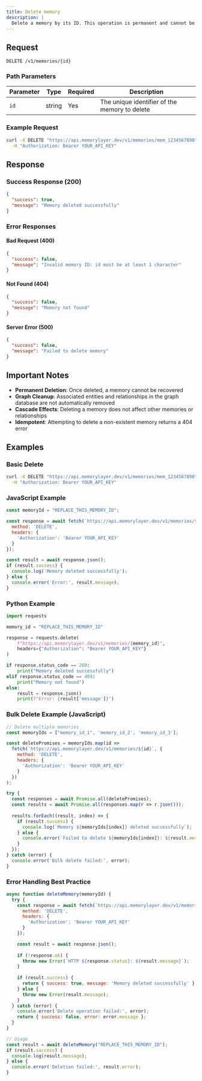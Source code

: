 ```yaml
---
title: Delete memory
description: |
  Delete a memory by its ID. This operation is permanent and cannot be undone.
---
```


## Request

```http
DELETE /v1/memories/{id}
```

### Path Parameters

| Parameter | Type | Required | Description |
|-----------|------|----------|-------------|
| `id` | string | Yes | The unique identifier of the memory to delete |

### Example Request

```bash
curl -X DELETE "https://api.memorylayer.dev/v1/memories/mem_1234567890" \
  -H "Authorization: Bearer YOUR_API_KEY"
```

## Response

### Success Response (200)

```json
{
  "success": true,
  "message": "Memory deleted successfully"
}
```

### Error Responses

#### Bad Request (400)
```json
{
  "success": false,
  "message": "Invalid memory ID: id must be at least 1 character"
}
```

#### Not Found (404)
```json
{
  "success": false,
  "message": "Memory not found"
}
```

#### Server Error (500)
```json
{
  "success": false,
  "message": "Failed to delete memory"
}
```

## Important Notes

- **Permanent Deletion**: Once deleted, a memory cannot be recovered
- **Graph Cleanup**: Associated entities and relationships in the graph database are not automatically removed
- **Cascade Effects**: Deleting a memory does not affect other memories or relationships
- **Idempotent**: Attempting to delete a non-existent memory returns a 404 error

## Examples

### Basic Delete
```bash
curl -X DELETE "https://api.memorylayer.dev/v1/memories/mem_1234567890" \
  -H "Authorization: Bearer YOUR_API_KEY"
```

### JavaScript Example
```javascript
const memoryId = "REPLACE_THIS_MEMORY_ID";

const response = await fetch(`https://api.memorylayer.dev/v1/memories/${memoryId}`, {
  method: 'DELETE',
  headers: {
    'Authorization': 'Bearer YOUR_API_KEY'
  }
});

const result = await response.json();
if (result.success) {
  console.log('Memory deleted successfully');
} else {
  console.error('Error:', result.message);
}
```

### Python Example
```python
import requests

memory_id = "REPLACE_THIS_MEMORY_ID"

response = requests.delete(
    f"https://api.memorylayer.dev/v1/memories/{memory_id}",
    headers={"Authorization": "Bearer YOUR_API_KEY"}
)

if response.status_code == 200:
    print("Memory deleted successfully")
elif response.status_code == 404:
    print("Memory not found")
else:
    result = response.json()
    print(f"Error: {result['message']}")
```

### Bulk Delete Example (JavaScript)
```javascript
// Delete multiple memories
const memoryIds = ["memory_id_1", 'memory_id_2', 'memory_id_3'];

const deletePromises = memoryIds.map(id => 
  fetch(`https://api.memorylayer.dev/v1/memories/${id}`, {
    method: 'DELETE',
    headers: {
      'Authorization': 'Bearer YOUR_API_KEY'
    }
  })
);

try {
  const responses = await Promise.all(deletePromises);
  const results = await Promise.all(responses.map(r => r.json()));
  
  results.forEach((result, index) => {
    if (result.success) {
      console.log(`Memory ${memoryIds[index]} deleted successfully`);
    } else {
      console.error(`Failed to delete ${memoryIds[index]}: ${result.message}`);
    }
  });
} catch (error) {
  console.error('Bulk delete failed:', error);
}
```

### Error Handling Best Practice
```javascript
async function deleteMemory(memoryId) {
  try {
    const response = await fetch(`https://api.memorylayer.dev/v1/memories/${memoryId}`, {
      method: 'DELETE',
      headers: {
        'Authorization': 'Bearer YOUR_API_KEY'
      }
    });

    const result = await response.json();
    
    if (!response.ok) {
      throw new Error(`HTTP ${response.status}: ${result.message}`);
    }
    
    if (result.success) {
      return { success: true, message: 'Memory deleted successfully' };
    } else {
      throw new Error(result.message);
    }
  } catch (error) {
    console.error('Delete operation failed:', error);
    return { success: false, error: error.message };
  }
}

// Usage
const result = await deleteMemory("REPLACE_THIS_MEMORY_ID");
if (result.success) {
  console.log(result.message);
} else {
  console.error('Deletion failed:', result.error);
}
``` 